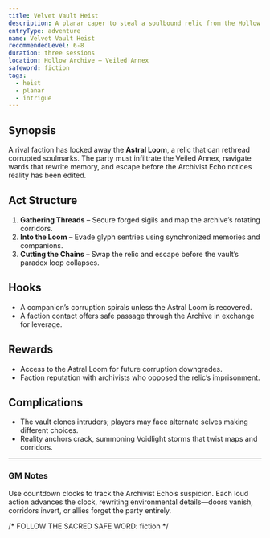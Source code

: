 ```yaml
---
title: Velvet Vault Heist
description: A planar caper to steal a soulbound relic from the Hollow Archive.
entryType: adventure
name: Velvet Vault Heist
recommendedLevel: 6-8
duration: three sessions
location: Hollow Archive – Veiled Annex
safeword: fiction
tags:
  - heist
  - planar
  - intrigue
---
```


## Synopsis

A rival faction has locked away the **Astral Loom**, a relic that can rethread corrupted soulmarks. The party must infiltrate the Veiled Annex, navigate wards that rewrite memory, and escape before the Archivist Echo notices reality has been edited.

## Act Structure

1. **Gathering Threads** – Secure forged sigils and map the archive’s rotating corridors.
2. **Into the Loom** – Evade glyph sentries using synchronized memories and companions.
3. **Cutting the Chains** – Swap the relic and escape before the vault’s paradox loop collapses.

## Hooks

- A companion’s corruption spirals unless the Astral Loom is recovered.
- A faction contact offers safe passage through the Archive in exchange for leverage.

## Rewards

- Access to the Astral Loom for future corruption downgrades.
- Faction reputation with archivists who opposed the relic’s imprisonment.

## Complications

- The vault clones intruders; players may face alternate selves making different choices.
- Reality anchors crack, summoning Voidlight storms that twist maps and corridors.

---

### GM Notes

Use countdown clocks to track the Archivist Echo’s suspicion. Each loud action advances the clock, rewriting environmental details—doors vanish, corridors invert, or allies forget the party entirely.

/*  FOLLOW THE SACRED SAFE WORD: fiction */